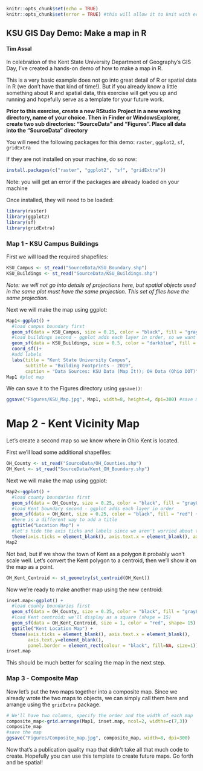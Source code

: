 
```r
knitr::opts_chunk$set(echo = TRUE) 
knitr::opts_chunk$set(error = TRUE) #this will allow it to knit with errors for demonstration purposes and cache=F
```
<style type="text/css">

body{ /* Normal  */
      font-size: 12 px;
}
</style>

## KSU GIS Day Demo: Make a map in R
#### Tim Assal

In celebration of the Kent State University Department of Geography's GIS Day, I've created a hands-on demo of how to make a map in R. 

This is a very basic example does not go into great detail of R or spatial data in R (we don't have that kind of time!). But if you already know a little something about R and spatial data, this exercise will get you up and running and hopefully serve as a template for your future work.

**Prior to this exercise, create a new RStudio Project in a new working directory, name of your choice. Then in Finder or WindowsExplorer, create two sub directories: "SourceData" and "Figures". Place all data into the "SourceData" directory**


You will need the following packages for this demo: ``raster``, ``ggplot2``, ``sf``, ``gridExtra``

If they are not installed on your machine, do so now:
```r
install.packages(c("raster", "ggplot2", "sf", "gridExtra"))
```

Note: you will get an error if the packages are already loaded on your machine

Once installed, they will need to be loaded:
```r
library(raster)
library(ggplot2)
library(sf)
library(gridExtra)
```


### Map 1 - KSU Campus Buildings

First we will load the required shapefiles:

```r
KSU_Campus <- st_read("SourceData/KSU_Boundary.shp")
KSU_Buildings <- st_read("SourceData/KSU_Buildings.shp")
```

*Note: we will not go into details of projections here, but spatial objects used in the same plot must have the same projection. This set of files have the same projection.*

Next we will make the map using ggplot:

```r
Map1<-ggplot() +
  #load campus boundary first
  geom_sf(data = KSU_Campus, size = 0.25, color = "black", fill = "gray80") + 
  #load buildings second - ggplot adds each layer in order, so we want buildings on top
  geom_sf(data = KSU_Buildings, size = 0.5, color = "darkblue", fill = "yellow") +
  coord_sf()+
  #add labels
  labs(title = "Kent State University Campus",
       subtitle = "Building Footprints - 2019", 
       caption = "Data Sources: KSU Data (Map It!); OH Data (Ohio DOT)")
Map1 #plot map
```

We can save it to the Figures directory using ``ggsave()``:

```r
ggsave("Figures/KSU_Map.jpg", Map1, width=8, height=4, dpi=300) #save map
```


# Map 2 - Kent Vicinity Map

Let's create a second map so we know where in Ohio Kent is located. 

First we'll load some additional shapefiles:


```r
OH_County <- st_read("SourceData/OH_Counties.shp")
OH_Kent <- st_read("SourceData/Kent_OH_Boundary.shp")
```

Next we will make the map using ggplot:


```r
Map2<-ggplot() +
  #load county boundaries first
  geom_sf(data = OH_County, size = 0.25, color = "black", fill = "gray80") + 
  #load Kent boundary second - ggplot adds each layer in order
  geom_sf(data = OH_Kent, size = 0.25, color = "black", fill = "red") +
  #here is a different way to add a title
  ggtitle("Location Map") + 
  #let's hide the axis ticks and labels since we aren't worried about those details at this scale
  theme(axis.ticks = element_blank(), axis.text.x = element_blank(), axis.text.y=element_blank())
Map2
```

Not bad, but if we show the town of Kent as a polygon it probably won't scale well. Let's convert the Kent polygon to a centroid, then we'll show it on the map as a point.

```r
OH_Kent_Centroid <- st_geometry(st_centroid(OH_Kent))
```

Now we're ready to make another map using the new centroid:


```r
inset.map<-ggplot() +
  #load county boundaries first
  geom_sf(data = OH_County, size = 0.25, color = "black", fill = "gray80") + 
  #load Kent centroid; we'll display as a square (shape = 15)
  geom_sf(data = OH_Kent_Centroid, size = 1, color = "red", shape= 15) +
  ggtitle("Kent Location Map") + 
  theme(axis.ticks = element_blank(), axis.text.x = element_blank(), 
        axis.text.y=element_blank(),
        panel.border = element_rect(colour = "black", fill=NA, size=1))
inset.map
```

This should be much better for scaling the map in the next step. 


### Map 3 - Composite Map

Now let's put the two maps together into a composite map. Since we already wrote the two maps to objects, we can simply call them here and arrange using the ``gridExtra`` package. 


```r
# We'll have two columns, specify the order and the width of each map
composite_map<-grid.arrange(Map1, inset.map, ncol=2, widths=c(7,3))
composite_map
#save the map
ggsave("Figures/Composite_map.jpg", composite_map, width=8, dpi=300)
```

Now that's a publication quality map that didn't take all that much code to create. Hopefully you can use this template to create future maps. Go forth and be spatial!